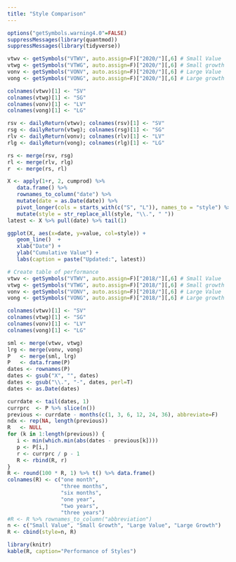 ```yaml
---
title: "Style Comparison"
---
```



```r
options("getSymbols.warning4.0"=FALSE)
suppressMessages(library(quantmod))
suppressMessages(library(tidyverse))

vtwv <- getSymbols("VTWV", auto.assign=F)["2020/"][,6] # Small Value
vtwg <- getSymbols("VTWG", auto.assign=F)["2020/"][,6] # Small growth
vonv <- getSymbols("VONV", auto.assign=F)["2020/"][,6] # Large Value
vong <- getSymbols("VONG", auto.assign=F)["2020/"][,6] # Large growth

colnames(vtwv)[1] <- "SV"
colnames(vtwg)[1] <- "SG"
colnames(vonv)[1] <- "LV"
colnames(vong)[1] <- "LG"

rsv <- dailyReturn(vtwv); colnames(rsv)[1] <- "SV"
rsg <- dailyReturn(vtwg); colnames(rsg)[1] <- "SG"
rlv <- dailyReturn(vonv); colnames(rlv)[1] <- "LV"
rlg <- dailyReturn(vong); colnames(rlg)[1] <- "LG"

rs <- merge(rsv, rsg)
rl <- merge(rlv, rlg)
r  <- merge(rs, rl)

X <- apply(1+r, 2, cumprod) %>% 
   data.frame() %>% 
   rownames_to_column("date") %>% 
   mutate(date = as.Date(date)) %>% 
   pivot_longer(cols = starts_with(c("S", "L")), names_to = "style") %>% 
   mutate(style = str_replace_all(style, "\\.", " "))
latest <- X %>% pull(date) %>% tail(1)
```

```r
ggplot(X, aes(x=date, y=value, col=style)) + 
   geom_line()  +
   xlab("Date") +
   ylab("Cumulative Value") + 
   labs(caption = paste("Updated:", latest))
```

```R
# Create table of performance
vtwv <- getSymbols("VTWV", auto.assign=F)["2018/"][,6] # Small Value
vtwg <- getSymbols("VTWG", auto.assign=F)["2018/"][,6] # Small growth
vonv <- getSymbols("VONV", auto.assign=F)["2018/"][,6] # Large Value
vong <- getSymbols("VONG", auto.assign=F)["2018/"][,6] # Large growth

colnames(vtwv)[1] <- "SV"
colnames(vtwg)[1] <- "SG"
colnames(vonv)[1] <- "LV"
colnames(vong)[1] <- "LG"

sml <- merge(vtwv, vtwg)
lrg <- merge(vonv, vong)
P   <- merge(sml, lrg)
P   <- data.frame(P)
dates <- rownames(P)
dates <- gsub("X", "", dates)
dates <- gsub("\\.", "-", dates, perl=T)
dates <- as.Date(dates)

currdate <- tail(dates, 1)
currprc  <- P %>% slice(n())
previous <- currdate - months(c(1, 3, 6, 12, 24, 36), abbreviate=F)
ndx <- rep(NA, length(previous))
R   <- NULL
for (k in 1:length(previous)) {
   i <- min(which.min(abs(dates - previous[k])))
   p <- P[i,]
   r <- currprc / p - 1
   R <- rbind(R, r)
}
R <- round(100 * R, 1) %>% t() %>% data.frame()
colnames(R) <- c("one month",
                 "three months",
                 "six months",
                 "one year",
                 "two years",
                 "three years")
#R <- R %>% rownames_to_column("abbreviation")
n <- c("Small Value", "Small Growth", "Large Value", "Large Growth")
R <- cbind(style=n, R)
```


```r
library(knitr)
kable(R, caption="Performance of Styles")
```

